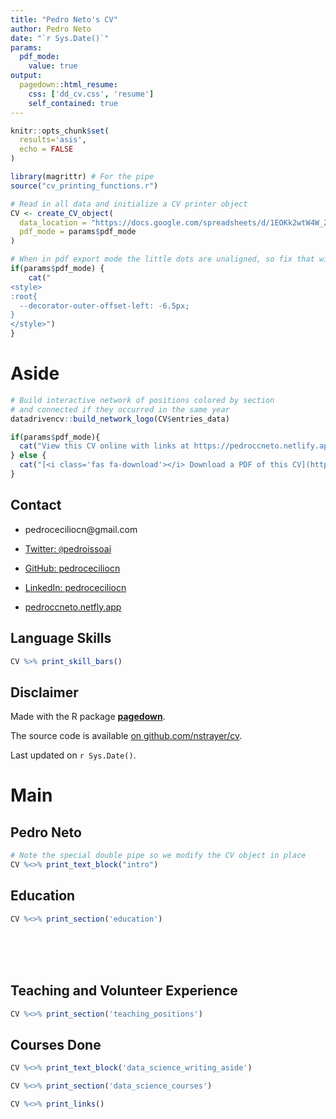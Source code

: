 ```yaml
---
title: "Pedro Neto's CV"
author: Pedro Neto
date: "`r Sys.Date()`"
params:
  pdf_mode:
    value: true
output:
  pagedown::html_resume:
    css: ['dd_cv.css', 'resume']
    self_contained: true
---
```


```r
knitr::opts_chunk$set(
  results='asis', 
  echo = FALSE
)

library(magrittr) # For the pipe
source("cv_printing_functions.r")

# Read in all data and initialize a CV printer object
CV <- create_CV_object(
  data_location = "https://docs.google.com/spreadsheets/d/1EOKk2wtW4W_Zp3PGI7nW4KZoeUxpFq1PQvzo0B64xp8/edit#gid=917338460",  
  pdf_mode = params$pdf_mode
)

```


```r
# When in pdf export mode the little dots are unaligned, so fix that with some conditional CSS.
if(params$pdf_mode) {
    cat("
<style>
:root{
  --decorator-outer-offset-left: -6.5px;
}
</style>")
}
```


Aside
================================================================================

```r
# Build interactive network of positions colored by section
# and connected if they occurred in the same year
datadrivencv::build_network_logo(CV$entries_data)
```


```r
if(params$pdf_mode){
  cat("View this CV online with links at https://pedroccneto.netlify.app/media/cv.html")
} else {
  cat("[<i class='fas fa-download'></i> Download a PDF of this CV](https://pedroccneto.netlify.app/media/cv.pdf)")
}
```

Contact {#contact}
--------------------------------------------------------------------------------
- <i class="fa fa-envelope"></i> pedroceciliocn@gmail.com

- <i class="fa fa-twitter"></i> [Twitter: `@`pedroissoai](https://twitter.com/pedroissoai)

- <i class="fa fa-github"></i> [GitHub: pedroceciliocn](https://github.com/pedroceciliocn)

- <i class="fa fa-linkedin"></i> [LinkedIn: pedroceciliocn](https://br.linkedin.com/in/pedroceciliocn) 
- <i class="fa fa-home"></i> [pedroccneto.netfly.app](https://pedroccneto.netlify.app/)

<!-- Contact {#contact} -->
<!-- -------------------------------------------------------------------------------- -->

<!-- ```{r} -->
<!-- CV %>% print_contact_info() -->
<!-- ``` -->



Language Skills {#skills}
--------------------------------------------------------------------------------

```r
CV %>% print_skill_bars()
```



Disclaimer {#disclaimer}
--------------------------------------------------------------------------------

Made with the R package [**pagedown**](https://github.com/rstudio/pagedown). 

The source code is available [on github.com/nstrayer/cv](https://github.com/nstrayer/cv).

Last updated on `r Sys.Date()`.



Main
================================================================================

Pedro Neto {#title}
--------------------------------------------------------------------------------

```r
# Note the special double pipe so we modify the CV object in place
CV %<>% print_text_block("intro") 
```



Education {data-icon=graduation-cap data-concise=true}
--------------------------------------------------------------------------------

```r
CV %<>% print_section('education')
```



<!-- Research Experience {data-icon=laptop} -->
<!-- -------------------------------------------------------------------------------- -->

<!-- ```{r} -->
<!-- CV %<>% print_section('research_positions') -->
<!-- ``` -->



<!-- Working Experience {data-icon=suitcase} -->
<!-- -------------------------------------------------------------------------------- -->

<!-- <!-- ::: aside --> 
<!-- <!-- ```{r} --> 
<!-- <!-- CV %<>% print_text_block('working_experience_aside') --> 
<!-- <!-- ``` --> 
<!-- <!-- ::: --> 

<!-- ```{r} -->
<!-- CV %<>% print_section('working_positions') -->
<!-- ``` -->

<!-- These breaks just force a new page so section doesnt get cut off -->
<br>
<br>
<br>

Teaching and Volunteer Experience {data-icon=chalkboard-teacher}
--------------------------------------------------------------------------------

<!-- ::: aside -->
<!-- ```{r} -->
<!-- CV %<>% print_text_block('teaching_experience_aside') -->
<!-- ``` -->
<!-- ::: -->

```r
CV %<>% print_section('teaching_positions')
```



Courses Done {data-icon=chart-line}
--------------------------------------------------------------------------------

::: aside
```r
CV %<>% print_text_block('data_science_writing_aside')
```
:::

```r
CV %<>% print_section('data_science_courses')
```


<!-- Selected Press (About)  {data-icon=newspaper} -->
<!-- -------------------------------------------------------------------------------- -->

<!-- ```{r} -->
<!-- CV %<>% print_section('about_me_press') -->
<!-- ``` -->


<!-- <br> -->
<!-- <br> -->


<!-- Selected Press (By)  {data-icon=newspaper} -->
<!-- -------------------------------------------------------------------------------- -->

<!-- ```{r} -->
<!-- CV %<>% print_section('by_me_press') -->
<!-- ``` -->



<!-- Selected Publications, Posters, and Talks {data-icon=book} -->
<!-- -------------------------------------------------------------------------------- -->

<!-- ```{r} -->
<!-- CV %<>% print_section('academic_articles') -->
<!-- ``` -->

```r
CV %<>% print_links()
```

